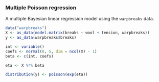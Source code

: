 ### Multiple Poisson regression

A multiple Bayesian linear regression model using the `warpbreaks` data.

```r
data("warpbreaks")
X <- as_data(model.matrix(breaks ~ wool + tension, warpbreaks))
y <- as_data(warpbreaks$breaks)
```

```r
int <- variable()
coefs <- normal(0, 5, dim = ncol(X) - 1)
beta <- c(int, coefs)

eta <- X %*% beta

distribution(y) <- poisson(exp(eta))
```
